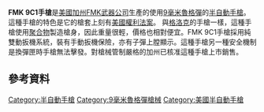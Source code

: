 {{noteTA
|G1=軍事
|G2=長度單位
|G3=Firearms
}}
{{Infobox Weapon
|name=FMK 9C1手槍
|image=
|image_size= 
|caption=
|origin={{flagcountry|United States}}
|type=[[半自動手槍|半自動手槍]]
<!-- Type selection -->
|is_ranged=yes
<!-- Service history -->
|service=
|used_by=
|wars=
<!-- Production history -->
|designer=[[FMK武器公司|FMK武器公司]]
|design_date=？—2010年
|manufacturer=[[FMK武器公司|FMK武器公司]]
|unit_cost=
|production_date=
|number=
|variants=
<!-- General specifications -->
|spec_label=
|weight=空槍連彈匣 23.45盎司
|length=6.85英吋
|part_length=4英吋
|width=1.14英吋
|height=5.09英吋
|diameter=
|crew=
<!-- Ranged weapon specifications --> 
|cartridge=[[9×19mm魯格彈|9×19毫米魯格彈]]
|caliber=
|barrels=
|action=[[後座作用|槍管短行程後座作用]]、純雙動
|mode=半自動
|velocity=
|range=
|max_range=
|feed=10發[[彈匣|彈匣]]
|sights=[[機械瞄具|機械瞄具]]：[[照門|照門]]及[[照準器|準星]]<ref>{{cite web |url=http://fmkfirearms.com/Products/Products/9C1_Specs.html |title=存档副本 |accessdate=2010-12-25 |deadurl=yes |archiveurl=https://web.archive.org/web/20110711013751/http://fmkfirearms.com/Products/Products/9C1_Specs.html |archivedate=2011-07-11 }} FMK Firearms 9C1 Specs</ref> }}

'''FMK 9C1手槍'''是[[美國|美國]][[加州|加州]][[FMK武器公司|FMK武器公司]]生產的使用[[9×19mm魯格彈|9毫米魯格彈]]的[[半自動手槍|半自動手槍]]。 這種手槍的特色是它的槍套上刻有[[美國權利法案|美國權利法案]]。 與[[格洛克|格洛克]]的手槍一樣，這種手槍使用[[聚合物|聚合物]]製造槍身，因此重量很輕，價格也相對便宜。FMK 9C1手槍採用純雙動扳機系統，裝有手動扳機保險，亦有子彈上膛顯示。這種手槍另一種安全機制是換彈匣時手槍無法擊發。對槍械管制嚴格的加州已核准這種手槍上市銷售。

== 參考資料 == 
{{Reflist}}

[[Category:半自動手槍|Category:半自動手槍]]
[[Category:9毫米魯格彈槍械|Category:9毫米魯格彈槍械]]
[[Category:美國半自動手槍|Category:美國半自動手槍]]
{{gun-stub}}